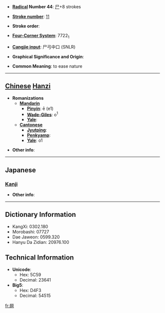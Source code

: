 * '''[[Wiktionary:Chinese radical index| Radical]] Number 44''': [[Wiktionary:Chinese radical index 尸|尸]]+8 strokes

* '''[[Wiktionary:Chinese total strokes index|Stroke number]]''': [[Wiktionary:Chinese total strokes index 11|11]]

* '''Stroke order''': 

* '''[[Wiktionary:Chinese four corner index|Four-Corner System]]''': 7722<sub>1</sub>

* '''[[Wiktionary:Chinese Cangjie index|Cangjie input]]''': 尸弓中口 (SNLR)

* '''Graphical Significance and Origin''': 

* '''Common Meaning''': to ease nature

----

== [[Chinese]] [[Hanzi]] ==

* '''Romanizations'''
** '''[[Mandarin]]'''
*** '''[[Pinyin]]''': ē (e1)
*** '''[[Wade-Giles]]''': o<sup>1</sup>
*** '''[[Yale]]''': 
** '''[[Cantonese]]'''
*** '''[[Jyutping]]''':
*** '''[[Penkyamp]]''': 
*** '''[[Yale]]''': o1

* '''Other info''': 

----

==Japanese==
===[[Kanji]]===
{{kanji|on readings=[[あ]] (a)|kun readings=}}

* '''Other info''':  

----

== Dictionary Information ==

* KangXi: 0302.180
* Morobashi: 07727
* Dae Jaweon: 0599.320
* Hanyu Da Zidian: 20976.100

== Technical Information ==

* '''Unicode''':
** Hex: 5C59
** Decimal: 23641
* '''Big5''':
** Hex: D4F3
** Decimal: 54515

[[fr:屙]]